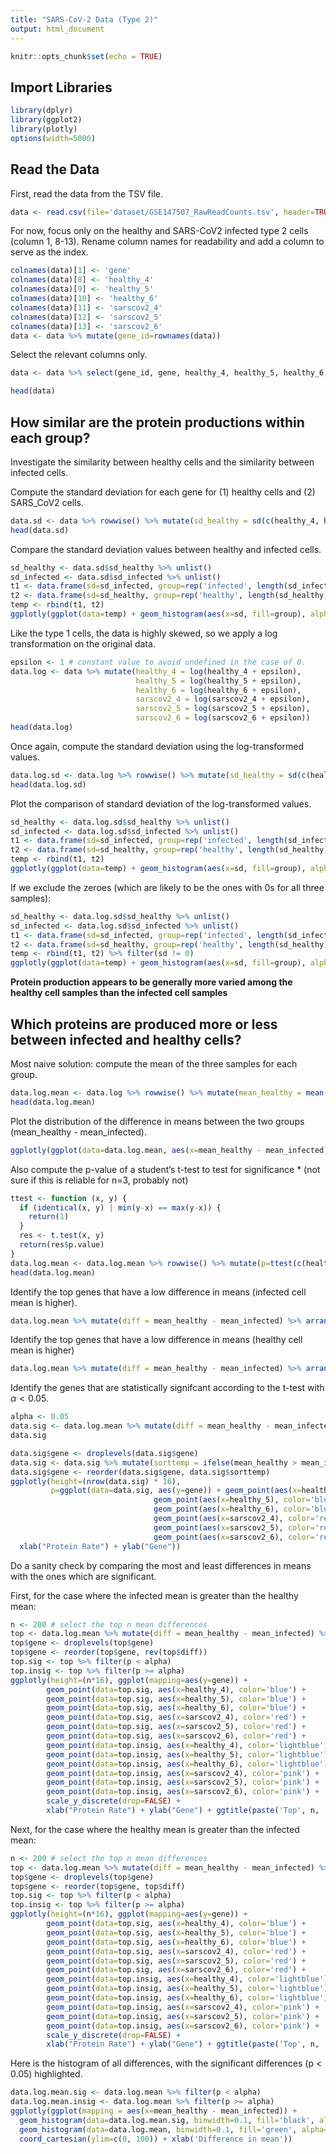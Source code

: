 ```yaml
---
title: "SARS-CoV-2 Data (Type 2)"
output: html_document
---
```


```r
knitr::opts_chunk$set(echo = TRUE)
```

## Import Libraries

```r
library(dplyr)
library(ggplot2)
library(plotly)
options(width=5000)
```
## Read the Data

First, read the data from the TSV file.

```r
data <- read.csv(file='dataset/GSE147507_RawReadCounts.tsv', header=TRUE, sep="\t")
```

For now, focus only on the healthy and SARS-CoV2 infected type 2 cells (column 1, 8-13).
Rename column names for readability and add a column to serve as the index.

```r
colnames(data)[1] <- 'gene'
colnames(data)[8] <- 'healthy_4'
colnames(data)[9] <- 'healthy_5'
colnames(data)[10] <- 'healthy_6'
colnames(data)[11] <- 'sarscov2_4'
colnames(data)[12] <- 'sarscov2_5'
colnames(data)[13] <- 'sarscov2_6'
data <- data %>% mutate(gene_id=rownames(data))
```

Select the relevant columns only.

```r
data <- data %>% select(gene_id, gene, healthy_4, healthy_5, healthy_6, sarscov2_4, sarscov2_5, sarscov2_6)
```

```r
head(data)
```

## How similar are the protein productions within each group?

Investigate the similarity between healthy cells and the similarity between infected cells.

Compute the standard deviation for each gene for (1) healthy cells and (2) SARS_CoV2 cells.

```r
data.sd <- data %>% rowwise() %>% mutate(sd_healthy = sd(c(healthy_4, healthy_5, healthy_6)), sd_infected = sd(c(sarscov2_4, sarscov2_5, sarscov2_6))) %>% ungroup()
head(data.sd)
```

Compare the standard deviation values between healthy and infected cells.

```r
sd_healthy <- data.sd$sd_healthy %>% unlist()
sd_infected <- data.sd$sd_infected %>% unlist()
t1 <- data.frame(sd=sd_infected, group=rep('infected', length(sd_infected)))
t2 <- data.frame(sd=sd_healthy, group=rep('healthy', length(sd_healthy)))
temp <- rbind(t1, t2)
ggplotly(ggplot(data=temp) + geom_histogram(aes(x=sd, fill=group), alpha=0.5, position='identity') + xlab("Standard deviation among 3 samples for each gene"))
```

Like the type 1 cells, the data is highly skewed, so we apply a log transformation on the original data.

```r
epsilon <- 1 # constant value to avoid undefined in the case of 0.
data.log <- data %>% mutate(healthy_4 = log(healthy_4 + epsilon),
                            healthy_5 = log(healthy_5 + epsilon),
                            healthy_6 = log(healthy_6 + epsilon),
                            sarscov2_4 = log(sarscov2_4 + epsilon),
                            sarscov2_5 = log(sarscov2_5 + epsilon),
                            sarscov2_6 = log(sarscov2_6 + epsilon))
head(data.log)
```

Once again, compute the standard deviation using the log-transformed values.

```r
data.log.sd <- data.log %>% rowwise() %>% mutate(sd_healthy = sd(c(healthy_4, healthy_5, healthy_6)), sd_infected = sd(c(sarscov2_4, sarscov2_5, sarscov2_6))) %>% ungroup()
head(data.log.sd)
```

Plot the comparison of standard deviation of the log-transformed values.

```r
sd_healthy <- data.log.sd$sd_healthy %>% unlist()
sd_infected <- data.log.sd$sd_infected %>% unlist()
t1 <- data.frame(sd=sd_infected, group=rep('infected', length(sd_infected)))
t2 <- data.frame(sd=sd_healthy, group=rep('healthy', length(sd_healthy)))
temp <- rbind(t1, t2)
ggplotly(ggplot(data=temp) + geom_histogram(aes(x=sd, fill=group), alpha=0.5, position='identity') + xlab("Standard deviation among 3 samples for each gene (log-transformed)"))
```

If we exclude the zeroes (which are likely to be the ones with 0s for all three samples):

```r
sd_healthy <- data.log.sd$sd_healthy %>% unlist()
sd_infected <- data.log.sd$sd_infected %>% unlist()
t1 <- data.frame(sd=sd_infected, group=rep('infected', length(sd_infected)))
t2 <- data.frame(sd=sd_healthy, group=rep('healthy', length(sd_healthy)))
temp <- rbind(t1, t2) %>% filter(sd != 0)
ggplotly(ggplot(data=temp) + geom_histogram(aes(x=sd, fill=group), alpha=0.5, position='identity') + xlab("Standard deviation among 3 samples for each gene (log-transformed, excluding 0)"))
```

**Protein production appears to be generally more varied among the healthy cell samples than the infected cell samples**

## Which proteins are produced more or less between infected and healthy cells?

Most naive solution: compute the mean of the three samples for each group.

```r
data.log.mean <- data.log %>% rowwise() %>% mutate(mean_healthy = mean(c(healthy_4, healthy_5, healthy_6)), mean_infected = mean(c(sarscov2_4, sarscov2_5, sarscov2_6))) %>% ungroup()
head(data.log.mean)
```

Plot the distribution of the difference in means between the two groups (mean_healthy - mean_infected).

```r
ggplotly(ggplot(data=data.log.mean, aes(x=mean_healthy - mean_infected)) + geom_histogram(fill='green', alpha=0.85) + xlab("Difference in mean of healthy cells and infected cells"))
```

Also compute the p-value of a student's t-test to test for significance
* (not sure if this is reliable for n=3, probably not)

```r
ttest <- function (x, y) {
  if (identical(x, y) | min(y-x) == max(y-x)) {
    return(1)
  }
  res <- t.test(x, y)
  return(res$p.value)
}
data.log.mean <- data.log.mean %>% rowwise() %>% mutate(p=ttest(c(healthy_4, healthy_5, healthy_6), c(sarscov2_4, sarscov2_5, sarscov2_6))) %>% ungroup()
head(data.log.mean)
```

Identify the top genes that have a low difference in means (infected cell mean is higher).

```r
data.log.mean %>% mutate(diff = mean_healthy - mean_infected) %>% arrange(diff) %>% head(10) %>% select(-gene_id)
```

Identify the top genes that have a low difference in means (healthy cell mean is higher)

```r
data.log.mean %>% mutate(diff = mean_healthy - mean_infected) %>% arrange(desc(diff)) %>% head(10) %>% select(-gene_id)
```

Identify the genes that are statistically signifcant according to the t-test with $\alpha<0.05$.

```r
alpha <- 0.05
data.sig <- data.log.mean %>% mutate(diff = mean_healthy - mean_infected) %>% filter(p<alpha) %>% select(-gene_id) %>% arrange(diff)
data.sig
```

```r
data.sig$gene <- droplevels(data.sig$gene)
data.sig <- data.sig %>% mutate(sorttemp = ifelse(mean_healthy > mean_infected, mean_healthy, mean_healthy + 10000))
data.sig$gene <- reorder(data.sig$gene, data.sig$sorttemp)
ggplotly(height=(nrow(data.sig) * 16),
         p=ggplot(data=data.sig, aes(y=gene)) + geom_point(aes(x=healthy_4), color='blue') + 
                                geom_point(aes(x=healthy_5), color='blue') + 
                                geom_point(aes(x=healthy_6), color='blue') +
                                geom_point(aes(x=sarscov2_4), color='red') + 
                                geom_point(aes(x=sarscov2_5), color='red') + 
                                geom_point(aes(x=sarscov2_6), color='red') +
  xlab("Protein Rate") + ylab("Gene"))
```

Do a sanity check by comparing the most and least differences in means with the ones which are significant.

First, for the case where the infected mean is greater than the healthy mean:

```r
n <- 200 # select the top n mean differences
top <- data.log.mean %>% mutate(diff = mean_healthy - mean_infected) %>% arrange(diff) %>% head(n)
top$gene <- droplevels(top$gene)
top$gene <- reorder(top$gene, rev(top$diff))
top.sig <- top %>% filter(p < alpha)
top.insig <- top %>% filter(p >= alpha)
ggplotly(height=(n*16), ggplot(mapping=aes(y=gene)) +
        geom_point(data=top.sig, aes(x=healthy_4), color='blue') + 
        geom_point(data=top.sig, aes(x=healthy_5), color='blue') + 
        geom_point(data=top.sig, aes(x=healthy_6), color='blue') +
        geom_point(data=top.sig, aes(x=sarscov2_4), color='red') + 
        geom_point(data=top.sig, aes(x=sarscov2_5), color='red') + 
        geom_point(data=top.sig, aes(x=sarscov2_6), color='red') + 
        geom_point(data=top.insig, aes(x=healthy_4), color='lightblue') + 
        geom_point(data=top.insig, aes(x=healthy_5), color='lightblue') + 
        geom_point(data=top.insig, aes(x=healthy_6), color='lightblue') +
        geom_point(data=top.insig, aes(x=sarscov2_4), color='pink') + 
        geom_point(data=top.insig, aes(x=sarscov2_5), color='pink') + 
        geom_point(data=top.insig, aes(x=sarscov2_6), color='pink') +
        scale_y_discrete(drop=FALSE) +
        xlab("Protein Rate") + ylab("Gene") + ggtitle(paste('Top', n, 'differences, significant values highlighted (infected > healthy)')))
```

Next, for the case where the healthy mean is greater than the infected mean:

```r
n <- 200 # select the top n mean differences
top <- data.log.mean %>% mutate(diff = mean_healthy - mean_infected) %>% arrange(desc(diff)) %>% head(n)
top$gene <- droplevels(top$gene)
top$gene <- reorder(top$gene, top$diff)
top.sig <- top %>% filter(p < alpha)
top.insig <- top %>% filter(p >= alpha)
ggplotly(height=(n*16), ggplot(mapping=aes(y=gene)) +
        geom_point(data=top.sig, aes(x=healthy_4), color='blue') + 
        geom_point(data=top.sig, aes(x=healthy_5), color='blue') + 
        geom_point(data=top.sig, aes(x=healthy_6), color='blue') +
        geom_point(data=top.sig, aes(x=sarscov2_4), color='red') + 
        geom_point(data=top.sig, aes(x=sarscov2_5), color='red') + 
        geom_point(data=top.sig, aes(x=sarscov2_6), color='red') + 
        geom_point(data=top.insig, aes(x=healthy_4), color='lightblue') + 
        geom_point(data=top.insig, aes(x=healthy_5), color='lightblue') + 
        geom_point(data=top.insig, aes(x=healthy_6), color='lightblue') +
        geom_point(data=top.insig, aes(x=sarscov2_4), color='pink') + 
        geom_point(data=top.insig, aes(x=sarscov2_5), color='pink') + 
        geom_point(data=top.insig, aes(x=sarscov2_6), color='pink') +
        scale_y_discrete(drop=FALSE) +
        xlab("Protein Rate") + ylab("Gene") + ggtitle(paste('Top', n, 'differences, significant values highlighted (healthy > infected)')))

```

Here is the histogram of all differences, with the significant differences (p < 0.05) highlighted.

```r
data.log.mean.sig <- data.log.mean %>% filter(p < alpha)
data.log.mean.insig <- data.log.mean %>% filter(p >= alpha)
ggplotly(ggplot(mapping = aes(x=mean_healthy - mean_infected)) +
  geom_histogram(data=data.log.mean.sig, binwidth=0.1, fill='black', alpha=0.5) +
  geom_histogram(data=data.log.mean, binwidth=0.1, fill='green', alpha=0.5) +
  coord_cartesian(ylim=c(0, 100)) + xlab('Difference in mean'))
```